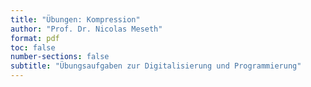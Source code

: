 ```yaml
---
title: "Übungen: Kompression"
author: "Prof. Dr. Nicolas Meseth"
format: pdf
toc: false
number-sections: false
subtitle: "Übungsaufgaben zur Digitalisierung und Programmierung"
---
```





